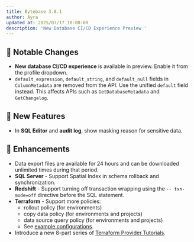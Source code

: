 ```yaml
---
title: Bytebase 3.8.1
author: Ayra
updated_at: 2025/07/17 18:00:00
description: 'New Database CI/CD Experience Preview '
---
```



## 🔔 Notable Changes

- **New database CI/CD experience** is available in preview. Enable it from the profile dropdown.
- `default_expression`, `default_string`, and `default_null` fields in `ColumnMetadata` are removed from the API. Use the unified `default` field instead. This affects APIs such as `GetDatabaseMetadata` and `GetChangelog`.

## 🚀 New Features

- In **SQL Editor** and **audit log**, show masking reason for sensitive data.

## 🎄 Enhancements

- Data export files are available for 24 hours and can be downloaded unlimited times during that period.
- **SQL Server** -  Support Spatial Index in schema rollback and synchronization.
- **Redshift** - Support turning off transaction wrapping using the `-- txn-mode=off` directive before the SQL statement.
- **Terraform** - Support more policies:
  - rollout policy (for environments)
  - copy data policy (for environments and projects)
  - data source query policy (for environments and projects)
  - See [example configurations](https://github.com/bytebase/terraform-provider-bytebase/blob/main/examples/setup/environment.tf#L41).
- Introduce a new 8-part series of [Terraform Provider Tutorials](/integrations/terraform/overview#tutorials).

<InstallUpgrade />
